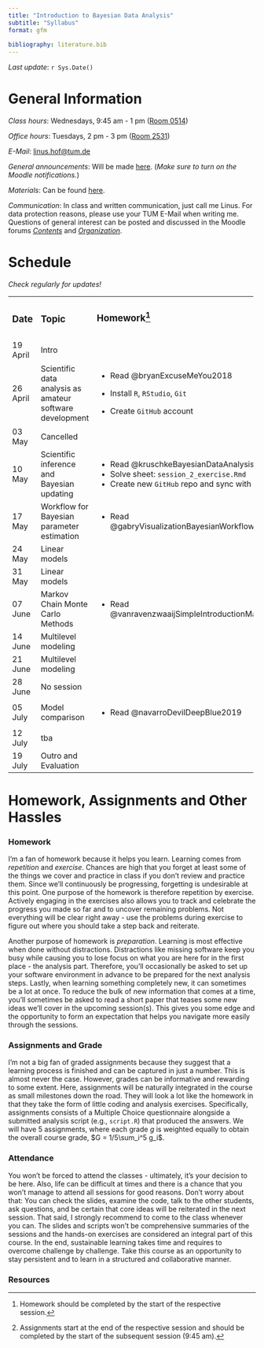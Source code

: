 ```yaml
---
title: "Introduction to Bayesian Data Analysis"
subtitle: "Syllabus"
format: gfm
  
bibliography: literature.bib
---
```


*Last update*: `r Sys.Date()`

# General Information

*Class hours*: Wednesdays, 9:45 am - 1 pm ([Room 0514](https://portal.mytum.de/campus/roomfinder/roomfinder_viewmap?mapid=193&roomid=0514@0505))

*Office hours*: Tuesdays, 2 pm - 3 pm ([Room 2531](https://portal.mytum.de/campus/roomfinder/roomfinder_viewmap?mapid=196&roomid=2531@0505))

*E-Mail*: [linus.hof\@tum.de](mailto:linus.hof@tum.de)

*General announcements*: Will be made [here](https://www.moodle.tum.de/mod/forum/view.php?id=2429843). (*Make sure to turn on the Moodle notifications.*)

*Materials*: Can be found [here](https://github.com/linushof/BayesIntro).

*Communication*: In class and written communication, just call me Linus. For data protection reasons, please use your TUM E-Mail when writing me. Questions of general interest can be posted and discussed in the Moodle forums [*Contents*](https://www.moodle.tum.de/mod/forum/view.php?id=2569419) and [*Organization*](https://www.moodle.tum.de/mod/forum/view.php?id=2569420).

# Schedule

*Check regularly for updates!*

+--------------+----------------------------------------------------------+------------------------------------------------------+--------------------+
| ### Date     | ### Topic                                                | ### Homework[^1]                                     | ### Assignment[^2] |
|              |                                                          |                                                      |                    |
|              |                                                          | ###                                                  |                    |
+--------------+----------------------------------------------------------+------------------------------------------------------+--------------------+
| 19 April     | Intro                                                    |                                                      |                    |
+--------------+----------------------------------------------------------+------------------------------------------------------+--------------------+
| 26 April     | Scientific data analysis as amateur software development | -   Read @bryanExcuseMeYou2018                       |                    |
|              |                                                          |                                                      |                    |
|              |                                                          | -   Install `R`, `RStudio`, `Git`                    |                    |
|              |                                                          |                                                      |                    |
|              |                                                          | -   Create `GitHub` account                          |                    |
+--------------+----------------------------------------------------------+------------------------------------------------------+--------------------+
| 03 May       | Cancelled                                                |                                                      |                    |
+--------------+----------------------------------------------------------+------------------------------------------------------+--------------------+
| 10 May       | Scientific inference and Bayesian updating               | -   Read @kruschkeBayesianDataAnalysis2018           | Assignment 1       |
|              |                                                          | -   Solve sheet: `session_2_exercise.Rmd`            |                    |
|              |                                                          | -   Create new `GitHub` repo and sync with RStudio   |                    |
+--------------+----------------------------------------------------------+------------------------------------------------------+--------------------+
| 17 May       | Workflow for Bayesian parameter estimation               | -   Read @gabryVisualizationBayesianWorkflow2019     |                    |
+--------------+----------------------------------------------------------+------------------------------------------------------+--------------------+
| 24 May       | Linear models                                            |                                                      | Assignment 2       |
+--------------+----------------------------------------------------------+------------------------------------------------------+--------------------+
| 31 May       | Linear models                                            |                                                      |                    |
+--------------+----------------------------------------------------------+------------------------------------------------------+--------------------+
| 07 June      | Markov Chain Monte Carlo Methods                         | -   Read @vanravenzwaaijSimpleIntroductionMarkov2018 | Assignment 3       |
+--------------+----------------------------------------------------------+------------------------------------------------------+--------------------+
| 14 June      | Multilevel modeling                                      |                                                      |                    |
+--------------+----------------------------------------------------------+------------------------------------------------------+--------------------+
| 21 June      | Multilevel modeling                                      |                                                      | Assignment 4       |
+--------------+----------------------------------------------------------+------------------------------------------------------+--------------------+
| 28 June      | No session                                               |                                                      |                    |
+--------------+----------------------------------------------------------+------------------------------------------------------+--------------------+
| 05 July      | Model comparison                                         | -   Read @navarroDevilDeepBlue2019                   | Assignment 5       |
+--------------+----------------------------------------------------------+------------------------------------------------------+--------------------+
| 12 July      | tba                                                      |                                                      |                    |
+--------------+----------------------------------------------------------+------------------------------------------------------+--------------------+
| 19 July      | Outro and Evaluation                                     |                                                      |                    |
+--------------+----------------------------------------------------------+------------------------------------------------------+--------------------+

[^1]: Homework should be completed by the start of the respective session.

[^2]: Assignments start at the end of the respective session and should be completed by the start of the subsequent session (9:45 am).

# Homework, Assignments and Other Hassles

### Homework

I'm a fan of homework because it helps you learn. Learning comes from *repetition* and *exercise*. Chances are high that you forget at least some of the things we cover and practice in class if you don't review and practice them. Since we'll continuously be progressing, forgetting is undesirable at this point. One purpose of the homework is therefore repetition by exercise. Actively engaging in the exercises also allows you to track and celebrate the progress you made so far and to uncover remaining problems. Not everything will be clear right away - use the problems during exercise to figure out where you should take a step back and reiterate.

Another purpose of homework is *preparation*. Learning is most effective when done without distractions. Distractions like missing software keep you busy while causing you to lose focus on what you are here for in the first place - the analysis part. Therefore, you'll occasionally be asked to set up your software environment in advance to be prepared for the next analysis steps. Lastly, when learning something completely new, it can sometimes be a lot at once. To reduce the bulk of new information that comes at a time, you'll sometimes be asked to read a short paper that teases some new ideas we'll cover in the upcoming session(s). This gives you some edge and the opportunity to form an expectation that helps you navigate more easily through the sessions.

### Assignments and Grade

I'm not a big fan of graded assignments because they suggest that a learning process is finished and can be captured in just a number. This is almost never the case. However, grades can be informative and rewarding to some extent. Here, assignments will be naturally integrated in the course as small milestones down the road. They will look a lot like the homework in that they take the form of little coding and analysis exercises. Specifically, assignments consists of a Multiple Choice questionnaire alongside a submitted analysis script (e.g., `script.R`) that produced the answers. We will have $5$ assignments, where each grade $g$ is weighted equally to obtain the overall course grade, $G = 1/5\sum_i^5 g_i$.

### Attendance

You won't be forced to attend the classes - ultimately, it's your decision to be here. Also, life can be difficult at times and there is a chance that you won't manage to attend all sessions for good reasons. Don't worry about that: You can check the slides, examine the code, talk to the other students, ask questions, and be certain that core ideas will be reiterated in the next session. That said, I strongly recommend to come to the class whenever you can. The slides and scripts won't be comprehensive summaries of the sessions and the hands-on exercises are considered an integral part of this course. In the end, sustainable learning takes time and requires to overcome challenge by challenge. Take this course as an opportunity to stay persistent and to learn in a structured and collaborative manner.

### Resources
